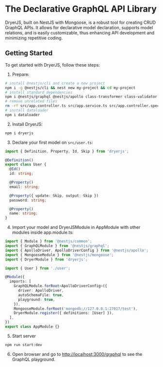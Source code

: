# The Declarative GraphQL API Library

DryerJS, built on NestJS with Mongoose, is a robust tool for creating CRUD GraphQL APIs. It allows for declarative model declaration, supports model relations, and is easily customizable, thus enhancing API development and minimizing repetitive coding.

## Getting Started

To get started with DryerJS, follow these steps:

1. Prepare:

```bash copy
# install @nestjs/cli and create a new project
npm i -g @nestjs/cli && nest new my-project && cd my-project
# install standard dependencies
npm i @nestjs/graphql @nestjs/apollo class-transformer class-validator @nestjs/mongoose
# remove unrelated files
rm -rf src/app.controller.ts src/app.service.ts src/app.controller.spec.ts
# install dataloader
npm i dataloader
```

2. Install DryerJS:

```bash copy
npm i dryerjs
```

3. Declare your first model on `src/user.ts`:

```ts copy
import { Definition, Property, Id, Skip } from 'dryerjs';

@Definition()
export class User {
  @Id()
  id: string;

  @Property()
  email: string;

  @Property({ update: Skip, output: Skip })
  password: string;

  @Property()
  name: string;
}
```

4. Import your model and DryerJSModule in AppModule with other modules inside app.module.ts:

```ts copy
import { Module } from '@nestjs/common';
import { GraphQLModule } from '@nestjs/graphql';
import { ApolloDriver, ApolloDriverConfig } from '@nestjs/apollo';
import { MongooseModule } from '@nestjs/mongoose';
import { DryerModule } from 'dryerjs';

import { User } from './user';

@Module({
  imports: [
    GraphQLModule.forRoot<ApolloDriverConfig>({
      driver: ApolloDriver,
      autoSchemaFile: true,
      playground: true,
    }),
    MongooseModule.forRoot('mongodb://127.0.0.1:27017/test'),
    DryerModule.register({ definitions: [User] }),
  ],
})
export class AppModule {}
```

5. Start server

  ```bash copy
  npm run start:dev
  ```

6. Open browser and go to [http://localhost:3000/graphql](http://localhost:3000/graphql) to see the GraphQL playground.

